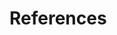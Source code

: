 <!-- If you want to references to appear somewhere before the end, add: -->
<!-- <div id="refs"></div> -->
<!-- where you want it to appear -->

<!-- In general, you shouldn't need to edit this file with the exception of
the following French/English translation. For a French document, set the following header to: # Références Citées  {-} -->

\clearpage

# References

<!-- The following sets the appropriate indentation for the references -->
\noindent
\vspace{-2em}
\setlength{\parindent}{-0.2in}
\setlength{\leftskip}{0.2in}
\setlength{\parskip}{8pt}
